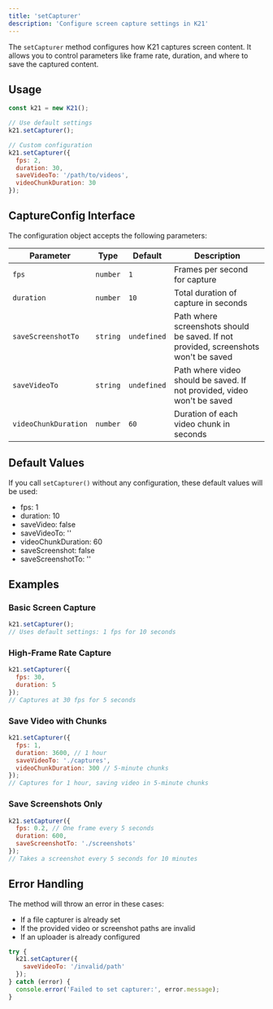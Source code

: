 ```yaml
---
title: 'setCapturer'
description: 'Configure screen capture settings in K21'
---
```


The `setCapturer` method configures how K21 captures screen content. It allows you to control parameters like frame rate, duration, and where to save the captured content.

## Usage

```javascript
const k21 = new K21();

// Use default settings
k21.setCapturer();

// Custom configuration
k21.setCapturer({
  fps: 2,
  duration: 30,
  saveVideoTo: '/path/to/videos',
  videoChunkDuration: 30
});
```

## CaptureConfig Interface

The configuration object accepts the following parameters:

| Parameter | Type | Default | Description |
| --------- | ---- | ------- | ----------- |
| `fps` | `number` | `1` | Frames per second for capture |
| `duration` | `number` | `10` | Total duration of capture in seconds |
| `saveScreenshotTo` | `string` | `undefined` | Path where screenshots should be saved. If not provided, screenshots won't be saved |
| `saveVideoTo` | `string` | `undefined` | Path where video should be saved. If not provided, video won't be saved |
| `videoChunkDuration` | `number` | `60` | Duration of each video chunk in seconds |

## Default Values

If you call `setCapturer()` without any configuration, these default values will be used:
- fps: 1
- duration: 10
- saveVideo: false
- saveVideoTo: ''
- videoChunkDuration: 60
- saveScreenshot: false
- saveScreenshotTo: ''

## Examples

### Basic Screen Capture
```javascript
k21.setCapturer();
// Uses default settings: 1 fps for 10 seconds
```

### High-Frame Rate Capture
```javascript
k21.setCapturer({
  fps: 30,
  duration: 5
});
// Captures at 30 fps for 5 seconds
```

### Save Video with Chunks
```javascript
k21.setCapturer({
  fps: 1,
  duration: 3600, // 1 hour
  saveVideoTo: './captures',
  videoChunkDuration: 300 // 5-minute chunks
});
// Captures for 1 hour, saving video in 5-minute chunks
```

### Save Screenshots Only
```javascript
k21.setCapturer({
  fps: 0.2, // One frame every 5 seconds
  duration: 600,
  saveScreenshotTo: './screenshots'
});
// Takes a screenshot every 5 seconds for 10 minutes
```

## Error Handling

The method will throw an error in these cases:
- If a file capturer is already set
- If the provided video or screenshot paths are invalid
- If an uploader is already configured

```javascript
try {
  k21.setCapturer({
    saveVideoTo: '/invalid/path'
  });
} catch (error) {
  console.error('Failed to set capturer:', error.message);
}
```
